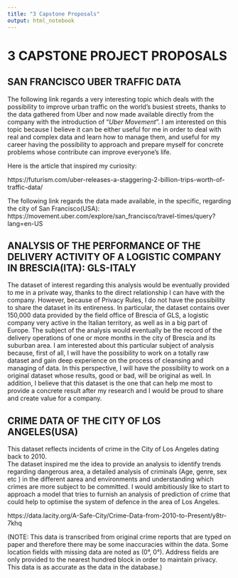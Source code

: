```yaml
---
title: "3 Capstone Proposals"
output: html_notebook
---
```



# 3 CAPSTONE PROJECT PROPOSALS


## SAN FRANCISCO UBER TRAFFIC DATA

The following link regards a very interesting topic which deals with the possibility to improve urban traffic on the world’s busiest streets, thanks to the data gathered from Uber and now made available directly from the company with the introduction of "*Uber Movement*".
I am interested on this topic because I believe it can be either useful for me in order to deal with real and complex data and learn how to manage them, and useful for my career having the possibility to approach and prepare myself for concrete problems whose contribute can improve everyone's life.  

Here is the article that inspired my curiosity:

https://futurism.com/uber-releases-a-staggering-2-billion-trips-worth-of-traffic-data/

The following link regards the data made available, in the specific, regarding the city of San Francisco(USA):
 https://movement.uber.com/explore/san_francisco/travel-times/query?lang=en-US 


## ANALYSIS OF THE PERFORMANCE OF THE DELIVERY ACTIVITY OF A LOGISTIC COMPANY IN BRESCIA(ITA): GLS-ITALY 

The dataset of interest regarding this analysis would be eventually provided to me in a private way, thanks to the direct relationship I can have with the company.
However, because of Privacy Rules, I do not have the possibility to share the dataset in its entireness.
In particular, the dataset contains over 150,000 data provided by the field office of Brescia of GLS, a logistic company very active in the Italian territory, as well as in a big part of Europe. The subject of the analysis would eventually be the record of the delivery operations of one or more months in the city of Brescia and its suburban area.
I am interested about this particular subject of analysis because, first of all, I will have the possibility to work on a totally raw dataset and gain deep experience on the process of cleansing and managing of data. In this perspective, I will have the possibility to work on a original dataset whose results, good or bad, will be original as well. In addition, I believe that this dataset is the one that can help me most to provide a concrete result after my research and I would be proud to share and create value for a company.


## CRIME DATA OF THE CITY OF LOS ANGELES(USA)

This dataset reflects incidents of crime in the City of Los Angeles dating back to 2010.  
The dataset inspired me the idea to provide an analysis to identify trends regarding dangerous area, a detailed analysis of criminals (Age, genre, sex etc ) in the different aarea and environments and understanding which crimes are more subject to be committed. I would ambitiously like to start to approach a model that tries to furnish an analysis of prediction of crime that could help to optimise the system of defence in the area of Los Angeles.

 https://data.lacity.org/A-Safe-City/Crime-Data-from-2010-to-Present/y8tr-7khq

(NOTE: This data is transcribed from original crime reports that are typed on paper and therefore there may be some inaccuracies within the data. Some location fields with missing data are noted as (0°, 0°). Address fields are only provided to the nearest hundred block in order to maintain privacy. This data is as accurate as the data in the database.)
